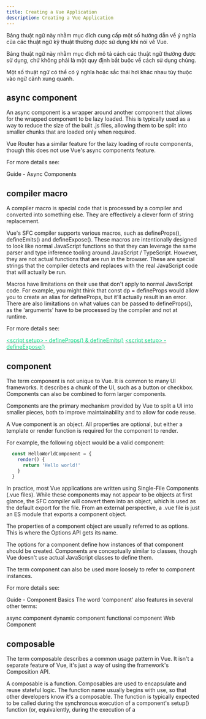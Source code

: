 ```yaml
---
title: Creating a Vue Application
description: Creating a Vue Application
---
```



Bảng thuật ngữ này nhằm mục đích cung cấp một số hướng dẫn về ý nghĩa của các thuật ngữ kỹ thuật thường được sử dụng khi nói về Vue. 

Bảng thuật ngữ này nhằm mục đích mô tả cách các thuật ngữ thường được sử dụng, chứ không phải là một quy định bắt buộc về cách sử dụng chúng. 

Một số thuật ngữ có thể có ý nghĩa hoặc sắc thái hơi khác nhau tùy thuộc vào ngữ cảnh xung quanh.

## async component

An async component is a wrapper around another component that allows for the wrapped component to be lazy loaded. This is typically used as a way to reduce the size of the built .js files, allowing them to be split into smaller chunks that are loaded only when required.

Vue Router has a similar feature for the lazy loading of route components, though this does not use Vue's async components feature.

For more details see:

Guide - Async Components

## compiler macro

  A compiler macro is special code that is processed by a compiler and converted into something else. They are effectively a clever form of string replacement.
  
  Vue's SFC compiler supports various macros, such as defineProps(), defineEmits() and defineExpose(). These macros are intentionally designed to look like normal JavaScript functions so that they can leverage the same parser and type inference tooling around JavaScript / TypeScript. However, they are not actual functions that are run in the browser. These are special strings that the compiler detects and replaces with the real JavaScript code that will actually be run.
  
  Macros have limitations on their use that don't apply to normal JavaScript code. For example, you might think that const dp = defineProps would allow you to create an alias for defineProps, but it'll actually result in an error. There are also limitations on what values can be passed to defineProps(), as the 'arguments' have to be processed by the compiler and not at runtime.
  
  For more details see:

  <a href="/vue/api/sfc-script-setup#defineprops-defineemits" target="_blank"><span style="color: #00dc82">&lt;script setup&gt; - defineProps() & defineEmits()</span></a>
  <a href="/vue/api/sfc-script-setup#defineexpose" target="_blank"><span style="color: #00dc82">&lt;script setup&gt; - defineExpose()</span></a>

## component

  The term component is not unique to Vue. It is common to many UI frameworks. It describes a chunk of the UI, such as a button or checkbox. Components can also be combined to form larger components.
  
  Components are the primary mechanism provided by Vue to split a UI into smaller pieces, both to improve maintainability and to allow for code reuse.
  
  A Vue component is an object. All properties are optional, but either a template or render function is required for the component to render. 
  
  For example, the following object would be a valid component:

  ```js
    const HelloWorldComponent = {
      render() {
        return 'Hello world!'
      }
    }
  ```

  In practice, most Vue applications are written using Single-File Components (.vue files). While these components may not appear to be objects at first glance, the SFC compiler will convert them into an object, which is used as the default export for the file. From an external perspective, a .vue file is just an ES module that exports a component object.

  The properties of a component object are usually referred to as options. This is where the Options API gets its name.

  The options for a component define how instances of that component should be created. Components are conceptually similar to classes, though Vue doesn't use actual JavaScript classes to define them.

  The term component can also be used more loosely to refer to component instances.

  For more details see:

  Guide - Component Basics
  The word 'component' also features in several other terms:

  async component
  dynamic component
  functional component
  Web Component

## composable

  The term composable describes a common usage pattern in Vue. It isn't a separate feature of Vue, it's just a way of using the framework's Composition API.

  A composable is a function.
  Composables are used to encapsulate and reuse stateful logic.
  The function name usually begins with use, so that other developers know it's a composable.
  The function is typically expected to be called during the synchronous execution of a component's setup() function (or, equivalently, during the execution of a <script setup> block). This ties the invocation of the composable to the current component context, e.g. via calls to provide(), inject() or onMounted().
  Composables typically return a plain object, not a reactive object. This object usually contains refs and functions and is expected to be destructured within the calling code.
  As with many patterns, there can be some disagreement about whether specific code qualifies for the label. Not all JavaScript utility functions are composables. If a function doesn't use the Composition API then it probably isn't a composable. If it doesn't expect to be called during the synchronous execution of setup() then it probably isn't a composable. Composables are specifically used to encapsulate stateful logic, they are not just a naming convention for functions.

  See Guide - Composables for more details about writing composables.

## Composition API

  The Composition API is a collection of functions used to write components and composables in Vue.

  The term is also used to describe one of the two main styles used to write components, the other being the Options API. Components written using the Composition API use either <script setup> or an explicit setup() function.

  See the Composition API FAQ for more details.

## custom element

  A custom element is a feature of the Web Components standard, which is implemented in modern web browsers. It refers to the ability to use a custom HTML element in your HTML markup to include a Web Component at that point in the page.

  Vue has built-in support for rendering custom elements and allows them to be used directly in Vue component templates.

  Custom elements should not be confused with the ability to include Vue components as tags within another Vue component's template. Custom elements are used to create Web Components, not Vue components.

  For more details see:

  Guide - Vue and Web Components

## directive
  The term directive refers to template attributes beginning with the v- prefix, or their equivalent shorthands.

  Built-in directives include v-if, v-for, v-bind, v-on and v-slot.

  Vue also supports creating custom directives, though they are typically only used as an 'escape hatch' for manipulating DOM nodes directly. Custom directives generally can't be used to recreate the functionality of the built-in directives.

  For more details see:

  Guide - Template Syntax - Directives
  Guide - Custom Directives

## dynamic component

  The term dynamic component is used to describe cases where the choice of which child component to render needs to be made dynamically. Typically, this is achieved using `<component :is="type">`.

  A dynamic component is not a special type of component. Any component can be used as a dynamic component. It is the choice of component that is dynamic, rather than the component itself.

  For more details see:

  Guide - Components Basics - Dynamic Components

## effect

  See reactive effect and side effect.

## event

  The use of events for communicating between different parts of a program is common to many different areas of programming. Within Vue, the term is commonly applied to both native HTML element events and Vue component events. The v-on directive is used in templates to listen for both types of event.

  For more details see:

  Guide - Event Handling
  Guide - Component Events

## fragment

  The term fragment refers to a special type of VNode that is used as a parent for other VNodes, but which doesn't render any elements itself.

  The name comes from the similar concept of a DocumentFragment in the native DOM API.

  Fragments are used to support components with multiple root nodes. While such components might appear to have multiple roots, behind the scenes they use a fragment node as a single root, as a parent of the 'root' nodes.

  Fragments are also used by the template compiler as a way to wrap multiple dynamic nodes, e.g. those created via v-for or v-if. This allows for extra hints to be passed to the VDOM patching algorithm. Much of this is handled internally, but one place you may encounter this directly is using a key on a <template> tag with v-for. In that scenario, the key is added as a prop to the fragment VNode.

  Fragment nodes are currently rendered to the DOM as empty text nodes, though that is an implementation detail. You may encounter those text nodes if you use $el or attempt to walk the DOM with built-in browser APIs.

## functional component

  A component definition is usually an object containing options. It may not appear that way if you're using <script setup>, but the component exported from the .vue file will still be an object.

  A functional component is an alternative form of component that is declared using a function instead. That function acts as the render function for the component.

  A functional component cannot have any state of its own. It also doesn't go through the usual component lifecycle, so lifecycle hooks can't be used. This makes them slightly lighter than normal, stateful components.

  For more details see:

  Guide - Render Functions & JSX - Functional Components

## hoisting

  The term hoisting is used to describe running a section of code before it is reached, ahead of other code. The execution is 'pulled up' to an earlier point.

  JavaScript uses hoisting for some constructs, such as var, import and function declarations.

  In a Vue context, the compiler applies hoisting to improve performance. When compiling a component, static values are moved out of the component's scope. These static values are described as 'hoisted' because they are created outside the component.

## cache static

  The term cache is used to describe the temporary storage of frequently accessed data to improve performance.

  The Vue template compiler identifies those static VNodes, caches them during the initial render, and reuses the same VNodes for every subsequent re-render.

  For more details see:

  Guide - Rendering Mechanism - Cache Static

## in-DOM template

  There are various ways to specify a template for a component. In most cases the template is provided as a string.

  The term in-DOM template refers to the scenario where the template is provided in the form of DOM nodes, instead of a string. Vue then converts the DOM nodes into a template string using innerHTML.

  Typically, an in-DOM template starts off as HTML markup written directly in the HTML of the page. The browser then parses this into DOM nodes, which Vue then uses to read off the innerHTML.

  For more details see:

  Guide - Creating an Application - In-DOM Root Component Template
  Guide - Component Basics - in-DOM Template Parsing Caveats
  Options: Rendering - template

## inject

  See provide / inject.

## lifecycle hooks

  A Vue component instance goes through a lifecycle. For example, it is created, mounted, updated, and unmounted.

  The lifecycle hooks are a way to listen for these lifecycle events.

  With the Options API, each hook is provided as a separate option, e.g. mounted. The Composition API uses functions instead, such as onMounted().

  For more details see:

  Guide - Lifecycle Hooks

## macro

  See compiler macro.

## named slot

  A component can have multiple slots, differentiated by name. Slots other than the default slot are referred to as named slots.

  For more details see:

  Guide - Slots - Named Slots

## Options API

  Vue components are defined using objects. The properties of these component objects are known as options.

  Components can be written in two styles. One style uses the Composition API in conjunction with setup (either via a setup() option or <script setup>). The other style makes very little direct use of the Composition API, instead using various component options to achieve a similar result. The component options that are used in this way are referred to as the Options API.

  The Options API includes options such as data(), computed, methods and created().

  Some options, such as props, emits and inheritAttrs, can be used when authoring components with either API. As they are component options, they could be considered part of the Options API. However, as these options are also used in conjunction with setup(), it is usually more useful to think of them as shared between the two component styles.

  The setup() function itself is a component option, so it could be described as part of the Options API. However, this is not how the term 'Options API' is normally used. Instead, the setup() function is considered to be part of Composition API.

## plugin

  While the term plugin can be used in a wide variety of contexts, Vue has a specific concept of a plugin as a way to add functionality to an application.

  Plugins are added to an application by calling app.use(plugin). The plugin itself is either a function or an object with an install function. That function will be passed the application instance and can then do whatever it needs to do.

  For more details see:

  Guide - Plugins

## prop

  There are three common uses of the term prop in Vue:

  Component props
  VNode props

## Slot props

  Component props are what most people think of as props. These are explicitly defined by a component using either defineProps() or the props option.

  The term VNode props refers to the properties of the object passed as the second argument to h(). These can include component props, but they can also include component events, DOM events, DOM attributes and DOM properties. You'd usually only encounter VNode props if you're working with render functions to manipulate VNodes directly.

  Slot props are the properties passed to a scoped slot.

  In all cases, props are properties that are passed in from elsewhere.

  While the word props is derived from the word properties, the term props has a much more specific meaning in the context of Vue. You should avoid using it as an abbreviation of properties.

  For more details see:

  Guide - Props
  Guide - Render Functions & JSX
  Guide - Slots - Scoped Slots

## provide / inject

  provide and inject are a form of inter-component communication.

  When a component provides a value, all descendants of that component can then choose to grab that value, using inject. Unlike with props, the providing component doesn't know precisely which component is receiving the value.

  provide and inject are sometimes used to avoid prop drilling. They can also be used as an implicit way for a component to communicate with its slot contents.

  provide can also be used at the application level, making a value available to all components within that application.

  For more details see:

  Guide - provide / inject

## reactive effect

  A reactive effect is part of Vue's reactivity system. It refers to the process of tracking the dependencies of a function and re-running that function when the values of those dependencies change.

  watchEffect() is the most direct way to create an effect. Various other parts of Vue use effects internally. e.g. component rendering updates, computed() and watch().

  Vue can only track reactive dependencies within a reactive effect. If a property's value is read outside a reactive effect it'll 'lose' reactivity, in the sense that Vue won't know what to do if that property subsequently changes.

  The term is derived from 'side effect'. Calling the effect function is a side effect of the property value being changed.

  For more details see:

  Guide - Reactivity in Depth

## reactivity

  In general, reactivity refers to the ability to automatically perform actions in response to data changes. For example, updating the DOM or making a network request when a data value changes.

  In a Vue context, reactivity is used to describe a collection of features. Those features combine to form a reactivity system, which is exposed via the Reactivity API.

  There are various different ways that a reactivity system could be implemented. For example, it could be done by static analysis of code to determine its dependencies. However, Vue doesn't employ that form of reactivity system.

  Instead, Vue's reactivity system tracks property access at runtime. It does this using both Proxy wrappers and getter/setter functions for properties.

  For more details see:

  Guide - Reactivity Fundamentals
  Guide - Reactivity in Depth

## Reactivity API

  The Reactivity API is a collection of core Vue functions related to reactivity. These can be used independently of components. It includes functions such as ref(), reactive(), computed(), watch() and watchEffect().

  The Reactivity API is a subset of the Composition API.

  For more details see:

  Reactivity API: Core
  Reactivity API: Utilities
  Reactivity API: Advanced

## ref

  This entry is about the use of ref for reactivity. For the ref attribute used in templates, see template ref instead.

  A ref is part of Vue's reactivity system. It is an object with a single reactive property, called value.

  There are various different types of ref. For example, refs can be created using ref(), shallowRef(), computed(), and customRef(). The function isRef() can be used to check whether an object is a ref, and isReadonly() can be used to check whether the ref allows the direct reassignment of its value.

  For more details see:

  Guide - Reactivity Fundamentals
  Reactivity API: Core
  Reactivity API: Utilities
  Reactivity API: Advanced

## render function

  A render function is the part of a component that generates the VNodes used during rendering. Templates are compiled down into render functions.

  For more details see:

  Guide - Render Functions & JSX

## scheduler

  The scheduler is the part of Vue's internals that controls the timing of when reactive effects are run.

  When reactive state changes, Vue doesn't immediately trigger rendering updates. Instead, it batches them together using a queue. This ensures that a component only re-renders once, even if multiple changes are made to the underlying data.

  Watchers are also batched using the scheduler queue. Watchers with flush: 'pre' (the default) will run before component rendering, whereas those with flush: 'post' will run after component rendering.

  Jobs in the scheduler are also used to perform various other internal tasks, such as triggering some lifecycle hooks and updating template refs.

## scoped slot

  The term scoped slot is used to refer to a slot that receives props.

  Historically, Vue made a much greater distinction between scoped and non-scoped slots. To some extent they could be regarded as two separate features, unified behind a common template syntax.

  In Vue 3, the slot APIs were simplified to make all slots behave like scoped slots. However, the use cases for scoped and non-scoped slots often differ, so the term still proves useful as a way to refer to slots with props.

  The props passed to a slot can only be used within a specific region of the parent template, responsible for defining the slot's contents. This region of the template behaves as a variable scope for the props, hence the name 'scoped slot'.

  For more details see:

  Guide - Slots - Scoped Slots
  SFC
  See Single-File Component.

## side effect

  The term side effect is not specific to Vue. It is used to describe operations or functions that do something beyond their local scope.

  For example, in the context of setting a property like user.name = null, it is expected that this will change the value of user.name. If it also does something else, like triggering Vue's reactivity system, then this would be described as a side effect. This is the origin of the term reactive effect within Vue.

  When a function is described as having side effects, it means that the function performs some sort of action that is observable outside the function, aside from just returning a value. This might mean that it updates a value in state, or triggers a network request.

  The term is often used when describing rendering or computed properties. It is considered best practice for rendering to have no side effects. Likewise, the getter function for a computed property should have no side effects.

## Single-File Component

  The term Single-File Component, or SFC, refers to the .vue file format that is commonly used for Vue components.

  See also:

  Guide - Single-File Components
  SFC Syntax Specification

## slot

  Slots are used to pass content to child components. Whereas props are used to pass data values, slots are used to pass richer content consisting of HTML elements and other Vue components.

  For more details see:

  Guide - Slots
  
## template ref

  The term template ref refers to using a ref attribute on a tag within a template. After the component renders, this attribute is used to populate a corresponding property with either the HTML element or the component instance that corresponds to the tag in the template.

  If you are using the Options API then the refs are exposed via properties of the $refs object.

  With the Composition API, template refs populate a reactive ref with the same name.

  Template refs should not be confused with the reactive refs found in Vue's reactivity system.

  For more details see:

  Guide - Template Refs
  VDOM
  See virtual DOM.

## virtual DOM

  The term virtual DOM (VDOM) is not unique to Vue. It is a common approach used by several web frameworks for managing updates to the UI.

  Browsers use a tree of nodes to represent the current state of the page. That tree, and the JavaScript APIs used to interact with it, are referred to as the document object model, or DOM.

  Manipulating the DOM is a major performance bottleneck. The virtual DOM provides one strategy for managing that.

  Rather than creating DOM nodes directly, Vue components generate a description of what DOM nodes they would like. These descriptors are plain JavaScript objects, known as VNodes (virtual DOM nodes). Creating VNodes is relatively cheap.

  Every time a component re-renders, the new tree of VNodes is compared to the previous tree of VNodes and any differences are then applied to the real DOM. If nothing has changed then the DOM doesn't need to be touched.

  Vue uses a hybrid approach that we call Compiler-Informed Virtual DOM. Vue's template compiler is able to apply performance optimizations based on static analysis of the template. Rather than performing a full comparison of a component's old and new VNode trees at runtime, Vue can use information extracted by the compiler to reduce the comparison to just the parts of the tree that can actually change.

  For more details see:

  Guide - Rendering Mechanism
  Guide - Render Functions & JSX

## VNode

  A VNode is a virtual DOM node. They can be created using the h() function.

  See virtual DOM for more information.

## Web Component

  Tiêu chuẩn Web Components là tập hợp các tính năng được triển khai trong các trình duyệt web hiện đại. 
  
  Các thành phần Vue không phải là Web Components, nhưng defineCustomElement() có thể được sử dụng để tạo một <a href="/vue/glossary#custom-element" target="_blank"><span style="color: #00dc82">phần tử tùy chỉnh</span></a> từ một thành phần Vue. 
  
  Vue cũng hỗ trợ việc sử dụng các phần tử tùy chỉnh bên trong các thành phần Vue.

  Để biết thêm chi tiết, hãy xem:

  <a href="/vue/guide/extras/web-components" target="_blank"><span style="color: #00dc82">Hướng dẫn - Vue và Web Components</span></a>
